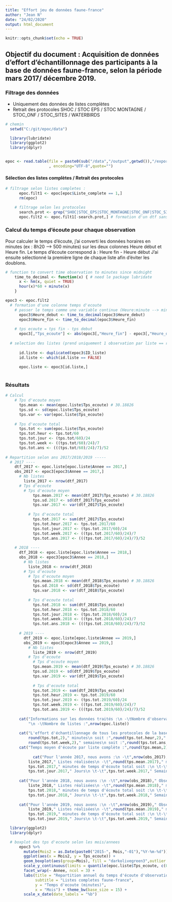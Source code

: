 ```yaml
---
title: "Effort jeu de données faune-france"
author: "Jean N"
date: "24/02/2020"
output: html_document
---
```


```r
knitr::opts_chunk$set(echo = TRUE)
```

## Objectif du document : Acquisition de données d'effort d'échantillonnage des participants à la base de données faune-france, selon la période mars 2017/ décembre 2019.

### Filtrage des données
  + Uniquement des données de listes complètes
  + Retrait des protocoles SHOC / STOC EPS / STOC MONTAGNE / STOC_ONF / STOC_SITES / WATERBIRDS

```r
# chemin
  setwd("C:/git/epoc/data")

  library(lubridate)
  library(ggplot2)
  library(dplyr)


epoc <- read.table(file = paste0(sub("/data","/output",getwd()),"/export_2017_2019.txt"),header=T,sep="\t", dec=","
                   , encoding="UTF-8",quote="")

```

#### Sélection des listes complètes / Retrait des protocoles

```r
# filtrage selon listes completes :
      epoc.filt1 <- epoc[epoc$Liste_complete == 1,]
      rm(epoc)

    # filtrage selon les protocoles
      search.prot <- grep("SHOC|STOC_EPS|STOC_MONTAGNE|STOC_ONF|STOC_SITES|WATERBIRDS",epoc.filt1$Protocole) # Selection des lignes contenant les protocoles a retirer
      epoc.filt2 <- epoc.filt1[-search.prot,] # formation d'un dtf sans les lignes selectionnees
```

### Calcul du temps d'écoute pour chaque observation
Pour calculer le temps d'écoute, j'ai converti les données horaires en minutes (ex : 8h20 --> 500 minutes) sur les deux colonnes Heure début et Heure fin. 
Le temps d'écoute correspond à : Heure fin - Heure début
J'ai ensuite sélectionné la première ligne de chaque liste afin d'éviter les doublons.
```r
# function to convert time observation to minutes since midnight
    time_to_decimal <- function(x) { # need le package lubridate
      x <- hm(x, quiet = TRUE)
      hour(x)*60 + minute(x)
    }

epoc3 <- epoc.filt2
  # formation d'une colonne temps d'ecoute
    # passer le temps comme une variable continue (Heure:minute --> minutes)
      epoc3$Heure_debut <- time_to_decimal(epoc3$Heure_debut) 
      epoc3$Heure_fin <- time_to_decimal(epoc3$Heure_fin)
      
    # tps ecoute = tps fin - tps debut
      epoc3[,"Tps_ecoute"] <- abs(epoc3[,"Heure_fin"] - epoc3[,"Heure_debut"]) # valeur absolue 
      
  # selection des listes (prend uniquement 1 observation par liste == retrait des doublons)
      
      id.liste <- duplicated(epoc3$ID_liste)
      id.liste <- which(id.liste == FALSE)
      
      epoc.liste <- epoc3[id.liste,]
      
```

### Résultats

```r
# Calcul
    # Tps d'ecoute moyen
      tps.mean <- mean(epoc.liste$Tps_ecoute) # 30.18826
      tps.sd <- sd(epoc.liste$Tps_ecoute)
      tps.var <- var(epoc.liste$Tps_ecoute)
      
    # Tps d'ecoute total
      tps.tot <- sum(epoc.liste$Tps_ecoute)
      tps.tot.heur <- tps.tot/60
      tps.tot.jour <- (tps.tot/60)/24
      tps.tot.week <- ((tps.tot/60)/24)/7
      tps.tot.ans <- (((tps.tot/60)/24)/7)/52
      
# Repartition selon ans 2017/2018/2019 -----
  # 2017 ----
    dtf_2017 <- epoc.liste[epoc.liste$Annee == 2017,]
    obs_2017 <- epoc3[epoc3$Annee == 2017,]
      # Nb listes
        liste_2017 <- nrow(dtf_2017)
      # Tps d'ecoute
        # Tps d'ecoute moyen
            tps.mean.2017 <- mean(dtf_2017$Tps_ecoute) # 30.18826
            tps.sd.2017 <- sd(dtf_2017$Tps_ecoute)
            tps.var.2017 <- var(dtf_2017$Tps_ecoute)
            
          # Tps d'ecoute total
            tps.tot.2017 <- sum(dtf_2017$Tps_ecoute)
            tps.tot.heur.2017 <- tps.tot.2017/60
            tps.tot.jour.2017 <- (tps.tot.2017/60)/24
            tps.tot.week.2017 <- ((tps.tot.2017/60)/24)/7
            tps.tot.ans.2017 <- (((tps.tot.2017/60)/24)/7)/52 
            
    # 2018 ----
      dtf_2018 <- epoc.liste[epoc.liste$Annee == 2018,]
      obs_2018 <- epoc3[epoc3$Annee == 2018,]
        # Nb listes
          liste_2018 <- nrow(dtf_2018)
        # Tps d'ecoute
          # Tps d'ecoute moyen
            tps.mean.2018 <- mean(dtf_2018$Tps_ecoute) # 30.18826
            tps.sd.2018 <- sd(dtf_2018$Tps_ecoute)
            tps.var.2018 <- var(dtf_2018$Tps_ecoute)
            
          # Tps d'ecoute total
            tps.tot.2018 <- sum(dtf_2018$Tps_ecoute)
            tps.tot.heur.2018 <- tps.tot.2018/60
            tps.tot.jour.2018 <- (tps.tot.2018/60)/24
            tps.tot.week.2018 <- ((tps.tot.2018/60)/24)/7
            tps.tot.ans.2018 <- (((tps.tot.2018/60)/24)/7)/52 
      
      # 2019 ----
        dtf_2019 <- epoc.liste[epoc.liste$Annee == 2019,]
        obs_2019 <- epoc3[epoc3$Annee == 2019,]
          # Nb listes
            liste_2019 <- nrow(dtf_2019)
          # Tps d'ecoute
            # Tps d'ecoute moyen
            tps.mean.2019 <- mean(dtf_2019$Tps_ecoute) # 30.18826
            tps.sd.2019 <- sd(dtf_2019$Tps_ecoute)
            tps.var.2019 <- var(dtf_2019$Tps_ecoute)
            
            # Tps d'ecoute total
            tps.tot.2019 <- sum(dtf_2019$Tps_ecoute)
            tps.tot.heur.2019 <- tps.tot.2019/60
            tps.tot.jour.2019 <- (tps.tot.2019/60)/24
            tps.tot.week.2019 <- ((tps.tot.2019/60)/24)/7
            tps.tot.ans.2019 <- (((tps.tot.2019/60)/24)/7)/52    
        
      cat("Informations sur les données traités :\n -\tNombre d'observations :",nrow(epoc.filt2),
          "\n -\tNombre de listes :",nrow(epoc.liste))
      
      cat("L'effort d'échantillonnage de tous les protocoles de la base de données faune-france (en dehors des STOC, SHOC et WATERBIRDS) est de :\n",
          round(tps.tot,2)," minutes\n soit :",round(tps.tot.heur,2)," heures\n soit :",round(tps.tot.jour,2)," jours\n soit :",
          round(tps.tot.week,2)," semaines\n soit :",round(tps.tot.ans,2),"ans")
      cat("Temps moyen d'écoute par liste complète :",round(tps.mean,2))
      
            cat("Pour l'année 2017, nous avons :\n -\t",nrow(obs_2017)," Observations\n -\t",
          liste_2017," Listes réalisées\n -\t",round(tps.mean.2017)," minutes de temps d'écoute moyen\n -\t",
          tps.tot.2017," minutes de temps d'écoute total soit :\n \t-\t",round(tps.tot.heur.2017,2)," Heures\n \t-\t",
          tps.tot.jour.2017," Jours\n \t-\t",tps.tot.week.2017," Semaines\n \t-\t",tps.tot.ans.2017," Années")
      
      cat("Pour l'année 2018, nous avons :\n -\t",nrow(obs_2018)," Observations\n -\t",
          liste_2018," Listes réalisées\n -\t",round(tps.mean.2018)," minutes de temps d'écoute moyen\n -\t",
          tps.tot.2018," minutes de temps d'écoute total soit :\n \t-\t",round(tps.tot.heur.2018,2)," Heures\n \t-\t",
          tps.tot.jour.2018," Jours\n \t-\t",tps.tot.week.2018," Semaines\n \t-\t",tps.tot.ans.2018," Années")
      
      cat("Pour l'année 2019, nous avons :\n -\t",nrow(obs_2019)," Observations\n -\t",
          liste_2019," Listes réalisées\n -\t",round(tps.mean.2019)," minutes de temps d'écoute moyen\n -\t",
          tps.tot.2019," minutes de temps d'écoute total soit :\n \t-\t",round(tps.tot.heur.2019,2)," Heures\n \t-\t",
          tps.tot.jour.2019," Jours\n \t-\t",tps.tot.week.2019," Semaines\n \t-\t",tps.tot.ans.2019," Années")
```

```r
  library(ggplot2)
  library(dplyr)

  # boxplot des tps d'ecoute selon les mois/annees
      epoc3 %>%
        mutate(Mois2 = as.Date(paste0("2015-", Mois,"-01"),"%Y-%m-%d")) %>%
        ggplot(aes(x = Mois2, y = Tps_ecoute)) +
        geom_boxplot(aes(group=Mois), fill = "darkolivegreen3",outlier.shape = NA) +
        scale_y_continuous(limits = quantile(epoc.liste$Tps_ecoute, c(0.1,0.90)))  +
        facet_wrap(~ Annee, ncol = 3) +
        labs(title = "Repartition annuel du temps d'écoute d'observations",
             subtitle = "Listes completes faune-france",
             y = "Temps d'ecoute (minutes)",
             x = "Mois") + theme_bw(base_size = 15) +
        scale_x_date(date_labels = "%b")
```




















